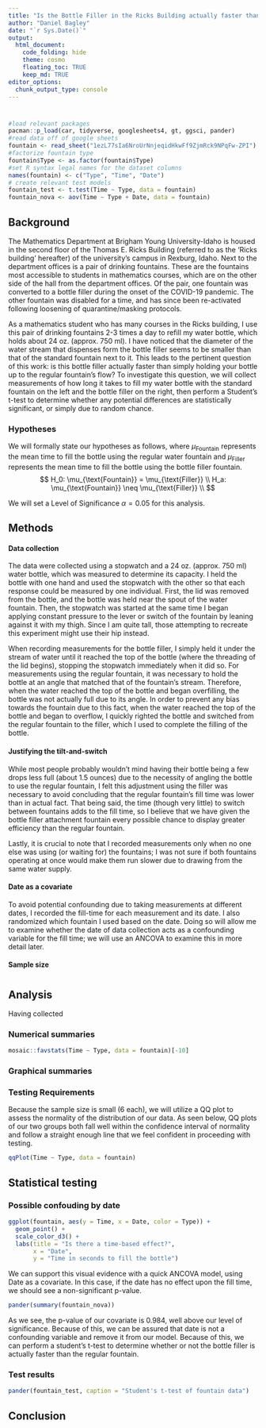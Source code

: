 ```yaml
---
title: "Is the Bottle Filler in the Ricks Building actually faster than the fountain?"
author: "Daniel Bagley"
date: "`r Sys.Date()`"
output: 
  html_document:
    code_folding: hide
    theme: cosmo
    floating_toc: TRUE
    keep_md: TRUE
editor_options: 
  chunk_output_type: console
---
```

# {.tabset}
```r
#load relevant packages
pacman::p_load(car, tidyverse, googlesheets4, gt, ggsci, pander) 
#read data off of google sheets 
fountain <- read_sheet("1ezL77sIa6NroUrNnjeqidHkwFf9ZjmRck9NPqFw-ZPI") 
#factorize fountain type
fountain$Type <- as.factor(fountain$Type)
#set R syntax legal names for the dataset columns
names(fountain) <- c("Type", "Time", "Date")
# create relevant test models
fountain_test <- t.test(Time ~ Type, data = fountain)
fountain_nova <- aov(Time ~ Type + Date, data = fountain) 
```

## Background

The Mathematics Department at Brigham Young University-Idaho is housed in the second floor of the Thomas E. Ricks Building (referred to as the 'Ricks building' hereafter) of the university's campus in Rexburg, Idaho. Next to the department offices is a pair of drinking fountains. These are the fountains most accessible to students in mathematics courses, which are on the other side of the hall from the department offices. Of the pair, one fountain was converted to a bottle filler during the onset of the COVID-19 pandemic. The other fountain was disabled for a time, and has since been re-activated following loosening of quarantine/masking protocols. 

As a mathematics student who has many courses in the Ricks building, I use this pair of drinking fountains 2-3 times a day to refill my water bottle, which holds about 24 oz. (approx. 750 ml). I have noticed that the diameter of the water stream that dispenses form the bottle filler seems to be smaller than that of the standard fountain next to it. This leads to the pertinent question of this work: is this bottle filler actually faster than simply holding your bottle up to the regular fountain's flow? To investigate this question, we will collect measurements of how long it takes to fill my water bottle with the standard fountain on the left and the bottle filler on the right, then perform a Student's t-test to determine whether any potential differences are statistically significant, or simply due to random chance.

### Hypotheses

We will formally state our hypotheses as follows, where $\mu_{\text{Fountain}}$ represents the mean time to fill the bottle using the regular water fountain and $\mu_{\text{Filler}}$ represents the mean time to fill the bottle using the bottle filler fountain.
$$
  H_0: \mu_{\text{Fountain}} = \mu_{\text{Filler}} \\
  H_a: \mu_{\text{Fountain}} \neq \mu_{\text{Filler}} \\
$$

We will set a Level of Significance $\alpha = 0.05$ for this analysis.

## Methods

#### Data collection 

The data were collected using a stopwatch and a 24 oz. (approx. 750 ml) water bottle, which was measured to determine its capacity. I held the bottle with one hand and used the stopwatch with the other so that each response could be measured by one individual. First, the lid was removed from the bottle, and the bottle was held near the spout of the water fountain. Then, the stopwatch was started at the same time I began applying constant pressure to the lever or switch of the fountain by leaning against it with my thigh. Since I am quite tall, those attempting to recreate this experiment might use their hip instead.

When recording measurements for the bottle filler, I simply held it under the stream of water until it reached the top of the bottle (where the threading of the lid begins), stopping the stopwatch immediately when it did so. For measurements using the regular fountain, it was necessary to hold the bottle at an angle that matched that of the fountain's stream. Therefore, when the water reached the top of the bottle and began overfilling, the bottle was not actually full due to its angle. In order to prevent any bias towards the fountain due to this fact, when the water reached the top of the bottle and began to overflow, I quickly righted the bottle and switched from the regular fountain to the filler, which I used to complete the filling of the bottle. 

#### Justifying the tilt-and-switch
While most people probably wouldn't mind having their bottle being a few drops less full (about 1.5 ounces) due to the necessity of angling the bottle to use the regular fountain, I felt this adjustment using the filler was necessary to avoid concluding that the regular fountain's fill time was lower than in actual fact. That being said, the time (though very little) to switch between fountains adds to the fill time, so I believe that we have given the bottle filler attachment fountain every possible chance to display greater efficiency than the regular fountain.

Lastly, it is crucial to note that I recorded measurements only when no one else was using (or waiting for) the fountains; I was not sure if both fountains operating at once would make them run slower due to drawing from the same water supply. 

#### Date as a covariate
To avoid potential confounding due to taking measurements at different dates, I recorded the fill-time for each measurement and its date. I also randomized which fountain I used based on the date. Doing so will allow me to examine whether the date of data collection acts as a confounding variable for the fill time; we will use an ANCOVA to examine this in more detail later.

#### Sample size



# {}

## Analysis {.tabset .tabset-fade}

Having collected

### Numerical summaries

```r
mosaic::favstats(Time ~ Type, data = fountain)[-10]

```

### Graphical summaries

### Testing Requirements

Because the sample size is small (6 each), we will utilize a QQ plot to assess the normality of the distribution of our data. As seen below, QQ plots of our two groups both fall well within the confidence interval of normality and follow a straight enough line that we feel confident in proceeding with testing.

```r
qqPlot(Time ~ Type, data = fountain)
```

## Statistical testing

### Possible confouding by date


```r

ggplot(fountain, aes(y = Time, x = Date, color = Type)) + 
  geom_point() +
  scale_color_d3() +
  labs(title = "Is there a time-based effect?",
       x = "Date",
       y = "Time in seconds to fill the bottle")

```

We can support this visual evidence with a quick ANCOVA model, using Date as a covariate. In this case, if the date has no effect upon the fill time, we should see a non-significant p-value. 

```r
pander(summary(fountain_nova))
```

As we see, the p-value of our covariate is 0.984, well above our level of significance. Because of this, we can be assured that date is not a confounding variable and remove it from our model. Because of this, we can perform a student's t-test to determine whether or not the bottle filler is actually faster than the regular fountain.

### Test results

```r
pander(fountain_test, caption = "Student's t-test of fountain data")
```

## Conclusion








